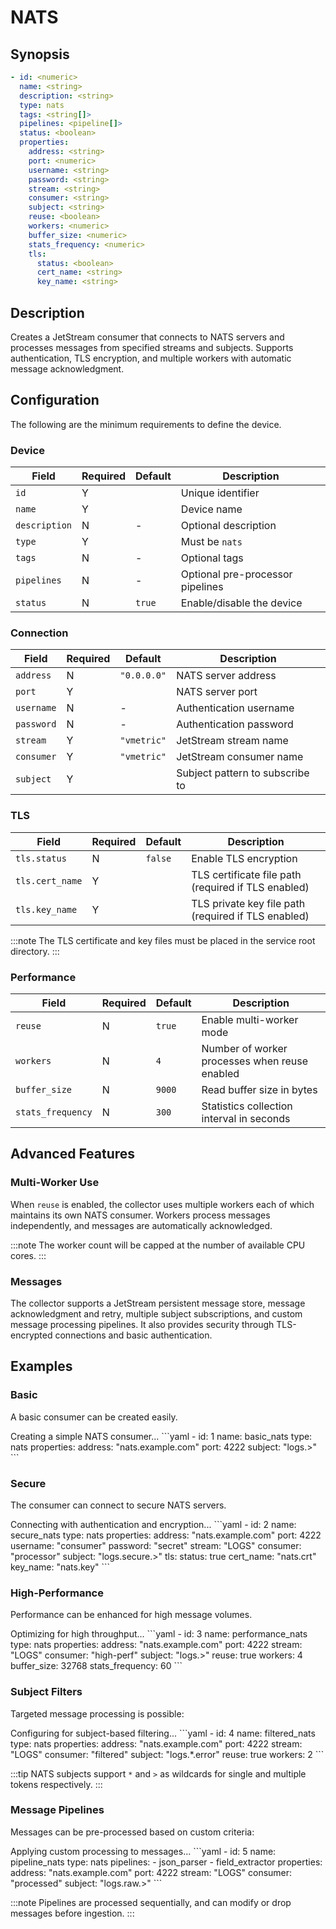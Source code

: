 # NATS

## Synopsis

```yaml
- id: <numeric>
  name: <string>
  description: <string>
  type: nats
  tags: <string[]>
  pipelines: <pipeline[]>
  status: <boolean>
  properties:
    address: <string>
    port: <numeric>
    username: <string>
    password: <string>
    stream: <string>
    consumer: <string>
    subject: <string>
    reuse: <boolean>
    workers: <numeric>
    buffer_size: <numeric>
    stats_frequency: <numeric>
    tls:
      status: <boolean>
      cert_name: <string>
      key_name: <string>
```

## Description

Creates a JetStream consumer that connects to NATS servers and processes messages from specified streams and subjects. Supports authentication, TLS encryption, and multiple workers with automatic message acknowledgment.

## Configuration

The following are the minimum requirements to define the device.

### Device

|Field|Required|Default|Description|
|---|---|---|---|
|`id`|Y||Unique identifier|
|`name`|Y||Device name|
|`description`|N|-|Optional description|
|`type`|Y||Must be `nats`|
|`tags`|N|-|Optional tags|
|`pipelines`|N|-|Optional pre-processor pipelines|
|`status`|N|`true`|Enable/disable the device|

### Connection

|Field|Required|Default|Description|
|---|---|---|---|
|`address`|N|`"0.0.0.0"`|NATS server address|
|`port`|Y||NATS server port|
|`username`|N|-|Authentication username|
|`password`|N|-|Authentication password|
|`stream`|Y|`"vmetric"`|JetStream stream name|
|`consumer`|Y|`"vmetric"`|JetStream consumer name|
|`subject`|Y||Subject pattern to subscribe to|

### TLS

|Field|Required|Default|Description|
|---|---|---|---|
|`tls.status`|N|`false`|Enable TLS encryption|
|`tls.cert_name`|Y||TLS certificate file path (required if TLS enabled)|
|`tls.key_name`|Y||TLS private key file path (required if TLS enabled)|

:::note
The TLS certificate and key files must be placed in the service root directory.
:::

### Performance

|Field|Required|Default|Description|
|---|---|---|---|
|`reuse`|N|`true`|Enable multi-worker mode|
|`workers`|N|`4`|Number of worker processes when reuse enabled|
|`buffer_size`|N|`9000`|Read buffer size in bytes|
|`stats_frequency`|N|`300`|Statistics collection interval in seconds|

## Advanced Features

### Multi-Worker Use

When `reuse` is enabled, the collector uses multiple workers each of which maintains its own NATS consumer. Workers process messages independently, and messages are automatically acknowledged.

:::note
The worker count will be capped at the number of available CPU cores.
:::

### Messages

The collector supports a JetStream persistent message store, message acknowledgment and retry, multiple subject subscriptions, and custom message processing pipelines. It also provides security through TLS-encrypted connections and basic authentication.

## Examples

### Basic

A basic consumer can be created easily.

<ExampleGrid>
  <CommentCol>
    Creating a simple NATS consumer...
  </CommentCol>
  <CodeCol>
    ```yaml
    - id: 1
      name: basic_nats
      type: nats
      properties:
        address: "nats.example.com"
        port: 4222
        subject: "logs.>"
    ```
  </CodeCol>
</ExampleGrid>

### Secure

The consumer can connect to secure NATS servers.

<ExampleGrid>
  <CommentCol>
    Connecting with authentication and encryption...
  </CommentCol>
  <CodeCol>
    ```yaml
    - id: 2
      name: secure_nats
      type: nats
      properties:
        address: "nats.example.com"
        port: 4222
        username: "consumer"
        password: "secret"
        stream: "LOGS"
        consumer: "processor"
        subject: "logs.secure.>"
        tls:
          status: true
          cert_name: "nats.crt"
          key_name: "nats.key"
    ```
  </CodeCol>
</ExampleGrid>

### High-Performance

Performance can be enhanced for high message volumes.

<ExampleGrid>
  <CommentCol>
    Optimizing for high throughput...
  </CommentCol>
  <CodeCol>
    ```yaml
    - id: 3
      name: performance_nats
      type: nats
      properties:
        address: "nats.example.com"
        port: 4222
        stream: "LOGS"
        consumer: "high-perf"
        subject: "logs.>"
        reuse: true
        workers: 4
        buffer_size: 32768
        stats_frequency: 60
    ```
  </CodeCol>
</ExampleGrid>

### Subject Filters

Targeted message processing is possible:

<ExampleGrid>
  <CommentCol>
    Configuring for subject-based filtering...
  </CommentCol>
  <CodeCol>
    ```yaml
    - id: 4
      name: filtered_nats
      type: nats
      properties:
        address: "nats.example.com"
        port: 4222
        stream: "LOGS"
        consumer: "filtered"
        subject: "logs.*.error"
        reuse: true
        workers: 2
    ```
  </CodeCol>
</ExampleGrid>

:::tip
NATS subjects support `*` and `>` as wildcards for single and multiple tokens respectively.
:::

### Message Pipelines

Messages can be pre-processed based on custom criteria:

<ExampleGrid>
  <CommentCol>
    Applying custom processing to messages...
  </CommentCol>
  <CodeCol>
    ```yaml
    - id: 5
      name: pipeline_nats
      type: nats
      pipelines:
        - json_parser
        - field_extractor
      properties:
        address: "nats.example.com"
        port: 4222
        stream: "LOGS"
        consumer: "processed"
        subject: "logs.raw.>"
    ```
  </CodeCol>
</ExampleGrid>

:::note
Pipelines are processed sequentially, and can modify or drop messages before ingestion.
:::
